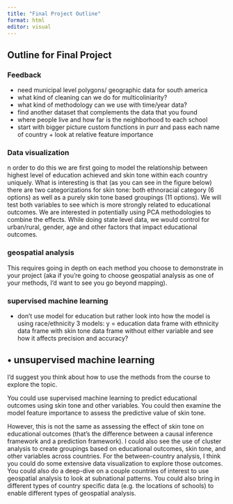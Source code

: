 ```yaml
---
title: "Final Project Outline"
format: html
editor: visual
---
```


## Outline for Final Project

### Feedback 

- need municipal level polygons/ geographic data for south america 
- what kind of cleaning can we do for multicoliniarity? 
- what kind of methodology can we use with time/year data? 
- find another dataset that complements the data that you found 
- where people live and how far is the neighborhood to each school 
- start with bigger picture 
custom functions in purr and pass each name of country + look at relative feature importance 

### Data visualization 

n order to do this we are first going to model the relationship between highest level of education achieved and skin tone within each country uniquely. What is interesting is that (as you can see in the figure below) there are two categorizations for skin tone: both ethnoracial category (6 options) as well as a purely skin tone based groupings (11 options). We will test both variables to see which is more strongly related to educational outcomes. We are interested in potentially using PCA methodologies to combine the effects. While doing state level data, we would control for urban/rural, gender, age and other factors that impact educational outcomes.

### geospatial analysis
This requires going in depth on each method you choose to demonstrate in your project (aka if you’re going to choose geospatial analysis as one of your methods, I’d want to see you go beyond mapping).


### supervised machine learning
- don't use model for education but rather look into how the model is using race/ethnicity 
3 models: 
y = education 
data frame with ethnicity
data frame with skin tone 
data frame without either variable and see how it affects precision and accuracy? 

• unsupervised machine learning
- 



 I’d suggest you think about how to use the methods from the course to explore the topic.

You could use supervised machine learning to predict educational outcomes using skin tone and other variables. You could then examine the model feature importance to assess the predictive value of skin tone. 

However, this is not the same as assessing the effect of skin tone on educational outcomes (that’s the difference between a causal inference framework and a prediction framework). I could also see the use of cluster analysis to create groupings based on educational outcomes, skin tone, and other variables across countries. For the between-country analysis, I think you could do some extensive data visualization to explore those outcomes. You could also do a deep-dive on a couple countries of interest to use geospatial analysis to look at subnational patterns. You could also bring in different types of country specific data (e.g. the locations of schools) to enable different types of geospatial analysis.

